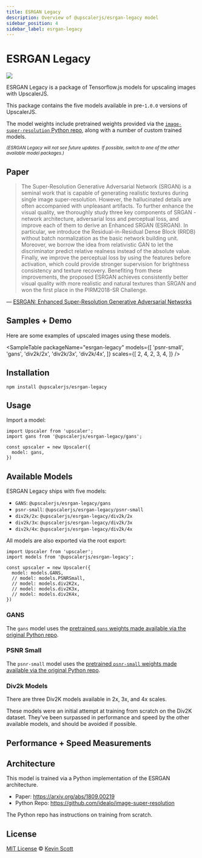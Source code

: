 ```yaml
---
title: ESRGAN Legacy
description: Overview of @upscalerjs/esrgan-legacy model
sidebar_position: 4
sidebar_label: esrgan-legacy
---
```


# ESRGAN Legacy

[![](https://data.jsdelivr.com/v1/package/npm/@upscalerjs/esrgan-legacy/badge)](https://www.jsdelivr.com/package/npm/@upscalerjs/esrgan-legacy)

ESRGAN Legacy is a package of Tensorflow.js models for upscaling images with UpscalerJS.

This package contains the five models available in pre-`1.0.0` versions of UpscalerJS.

The model weights include pretrained weights provided via the [`image-super-resolution` Python repo](https://github.com/idealo/image-super-resolution), along with a number of custom trained models.

<small><em>(ESRGAN Legacy will not see future updates. If possible, switch to one of the other available model packages.)</em></small>

## Paper

> The Super-Resolution Generative Adversarial Network (SRGAN) is a seminal work that is capable of generating realistic textures during single image super-resolution. However, the hallucinated details are often accompanied with unpleasant artifacts. To further enhance the visual quality, we thoroughly study three key components of SRGAN - network architecture, adversarial loss and perceptual loss, and improve each of them to derive an Enhanced SRGAN (ESRGAN). In particular, we introduce the Residual-in-Residual Dense Block (RRDB) without batch normalization as the basic network building unit. Moreover, we borrow the idea from relativistic GAN to let the discriminator predict relative realness instead of the absolute value. Finally, we improve the perceptual loss by using the features before activation, which could provide stronger supervision for brightness consistency and texture recovery. Benefiting from these improvements, the proposed ESRGAN achieves consistently better visual quality with more realistic and natural textures than SRGAN and won the first place in the PIRM2018-SR Challenge.

&mdash; [ESRGAN: Enhanced Super-Resolution Generative Adversarial Networks](https://arxiv.org/abs/1809.00219)


## Samples + Demo

Here are some examples of upscaled images using these models.


<SampleTable
  packageName="esrgan-legacy"
  models={[
    'psnr-small',
    'gans',
    'div2k/2x',
    'div2k/3x',
    'div2k/4x',
  ]}
  scales={[
    2,
    4,
    2,
    3,
    4,
  ]}
/>


<ModelExample model="esrgan-legacy" />

## Installation

```
npm install @upscalerjs/esrgan-legacy
```

## Usage

Import a model:

```
import Upscaler from 'upscaler';
import gans from '@upscalerjs/esrgan-legacy/gans';

const upscaler = new Upscaler({
  model: gans,
})
```

## Available Models

ESRGAN Legacy ships with five models:

- `GANS`: `@upscalerjs/esrgan-legacy/gans`
- `psnr-small`: `@upscalerjs/esrgan-legacy/psnr-small`
- `div2k/2x`: `@upscalerjs/esrgan-legacy/div2k/2x`
- `div2k/3x`: `@upscalerjs/esrgan-legacy/div2k/3x`
- `div2k/4x`: `@upscalerjs/esrgan-legacy/div2k/4x`

All models are also exported via the root export:

```
import Upscaler from 'upscaler';
import models from '@upscalerjs/esrgan-legacy';

const upscaler = new Upscaler({
  model: models.GANS,
  // model: models.PSNRSmall,
  // model: models.div2K2x,
  // model: models.div2K3x,
  // model: models.div2K4x,
})
```

### GANS

The `gans` model uses the [pretrained `gans` weights made available via the original Python repo](https://github.com/idealo/image-super-resolution#pre-trained-networks).

### PSNR Small

The `psnr-small` model uses the [pretrained `psnr-small` weights made available via the original Python repo](https://github.com/idealo/image-super-resolution#pre-trained-networks).

### Div2k Models

There are three Div2K models available in 2x, 3x, and 4x scales.

These models were an initial attempt at training from scratch on the Div2K dataset. They've been surpassed in performance and speed by the other available models, and should be avoided if possible.

## Performance + Speed Measurements


<PerformanceChart package="esrgan-legacy" databasePath="/assets/performance.sql"></PerformanceChart>

<SpeedChart package="esrgan-legacy" databasePath="/assets/speed.sql"></SpeedChart>

## Architecture
This model is trained via a Python implementation of the ESRGAN architecture.

- Paper: https://arxiv.org/abs/1809.00219
- Python Repo: https://github.com/idealo/image-super-resolution

The Python repo has instructions on training from scratch.

## License

[MIT License](https://oss.ninja/mit/developit/) © [Kevin Scott](https://thekevinscott.com)
